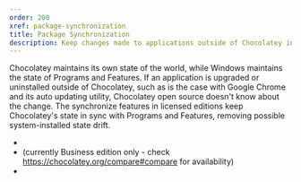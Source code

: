 ```yaml
---
order: 200
xref: package-synchronization
title: Package Synchronization
description: Keep changes made to applications outside of Chocolatey in sync
---
```


Chocolatey maintains its own state of the world, while Windows maintains the state of Programs and Features. If an application is upgraded or uninstalled outside of Chocolatey, such as is the case with Google Chrome and its auto updating utility, Chocolatey open source doesn't know about the change. The synchronize features in licensed editions keep Chocolatey's state in sync with Programs and Features, removing possible system-installed state drift.

* <Xref title="Automatic Sync (All Licensed Editions)" value="automatic-sync" />
* <Xref title="Synchronize Command" value="sync-command" /> (currently Business edition only - check https://chocolatey.org/compare#compare for availability)
* <Xref title="All Packages in Programs And Features (C4B)" value="packages-to-programs" />
